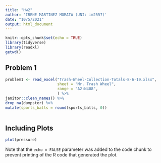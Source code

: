 ```yaml
---
title: "Hw2"
author: 'IRENE MARTINEZ MORATA (UNI: im2557)'
date: "10/5/2021"
output: html_document
---
```


```r
knitr::opts_chunk$set(echo = TRUE)
library(tidyverse)
library(readxl)
getwd()
```

## Problem 1

```r
problem1 <- read_excel("Trash-Wheel-Collection-Totals-8-6-19.xlsx",
                       sheet = "Mr. Trash Wheel",
                       range = "A2:N408",
                       ) %>%
janitor::clean_names() %>% 
drop_na(dumpster) %>% 
mutate(sports_balls = round(sports_balls, 0))
       


```

## Including Plots


```r
plot(pressure)
```

Note that the `echo = FALSE` parameter was added to the code chunk to prevent printing of the R code that generated the plot.
